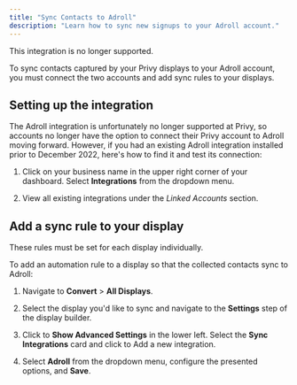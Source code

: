```yaml
---
title: "Sync Contacts to Adroll"
description: "Learn how to sync new signups to your Adroll account."
---
```


<Warning>
  This integration is no longer supported.
</Warning>

To sync contacts captured by your Privy displays to your Adroll account, you must connect the two accounts and add sync rules to your displays.

## Setting up the integration

The Adroll integration is unfortunately no longer supported at Privy, so accounts no longer have the option to connect their Privy account to Adroll moving forward. However, if you had an existing Adroll integration installed prior to December 2022, here's how to find it and test its connection:

1. Click on your business name in the upper right corner of your dashboard. Select **Integrations** from the dropdown menu.

2. View all existing integrations under the *Linked Accounts* section.

## Add a sync rule to your display

<Warning>
  These rules must be set for each display individually.
</Warning>

To add an automation rule to a display so that the collected contacts sync to Adroll:

1. Navigate to **Convert** > **All Displays**. 

2. Select the display you'd like to sync and navigate to the **Settings** step of the display builder.

3. Click to **Show Advanced Settings** in the lower left. Select the **Sync Integrations** card and click to Add a new integration.

4. Select **Adroll** from the dropdown menu, configure the presented options, and **Save**.